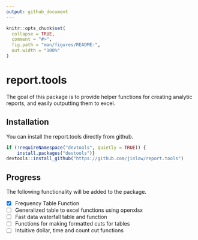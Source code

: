 ```yaml
---
output: github_document
---
```


<!-- README.md is generated from README.Rmd. Please edit that file -->

```r
knitr::opts_chunk$set(
  collapse = TRUE,
  comment = "#>",
  fig.path = "man/figures/README-",
  out.width = "100%"
)
```
# report.tools

The goal of this package is to provide helper functions for creating analytic reports, and easily outputting them to excel. 

## Installation

You can install the report.tools directly from github. 

```r
if (!requireNamespace("devtools", quietly = TRUE)) {
    install.packages("devtools")}
devtools::install_github("https://github.com/jinlow/report.tools")
```

## Progress
The following functionality will be added to the package.

- [x] Frequency Table Function
- [ ] Generalized table to excel functions using openxlsx
- [ ] Fast data waterfall table and function
- [ ] Functions for making formatted cuts for tables
- [ ] Intuitive dollar, time and count cut functions
